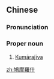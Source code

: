 {{also|鸠摩罗什}}
==Chinese==
{{zh-forms|s=鸠摩罗什|gloss=-}}

===Pronunciation===
{{zh-pron
|m=Jiūmóluóshí
|cat=propn
}}

===Proper noun===
{{zh-proper noun}}

# [[Kumārajīva]]

{{zh-cat|Individuals|Buddhism}}

[[zh:鳩摩羅什]]